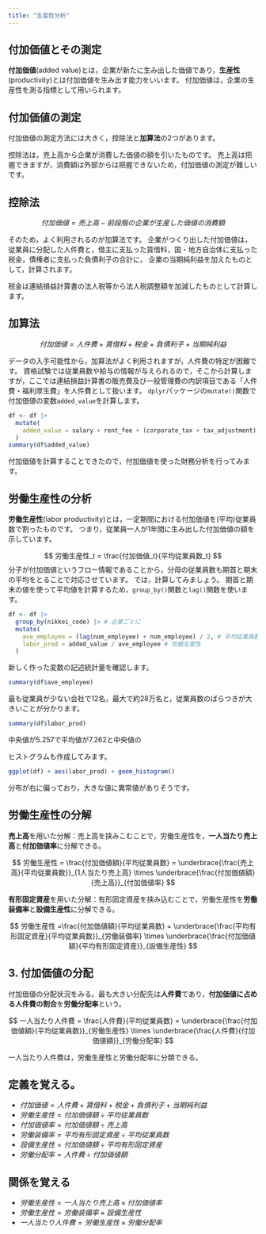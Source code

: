 ```yaml
---
title: "生産性分析"
---
```


## 付加価値とその測定

**付加価値**(added value)とは，企業が新たに生み出した価値であり，**生産性**(productivity)とは付加価値を生み出す能力をいいます。
付加価値は，企業の生産性を測る指標として用いられます。

## 付加価値の測定

付加価値の測定方法には大きく，控除法と**加算法**の2つがあります。

控除法は，売上高から企業が消費した価値の額を引いたものです。
売上高は把握できますが，消費額は外部からは把握できないため，付加価値の測定が難しいです。

:::{.callout-note}
## 控除法
$$
付加価値 = 売上高 - 前段階の企業が生産した価値の消費額
$$
:::

そのため，よく利用されるのが加算法です。
企業がつくり出した付加価値は，
従業員に分配した人件費と，借主に支払った賃借料，国・地方自治体に支払った税金，債権者に支払った負債利子の合計に，
企業の当期純利益を加えたものとして，計算されます。

:::{.margin-note}
税金は連結損益計算書の法人税等から法人税調整額を加減したものとして計算します。
:::

:::{.callout-important}
## 加算法
$$
付加価値 = 人件費 + 賃借料 + 税金 + 負債利子 + 当期純利益
$$
:::

データの入手可能性から，加算法がよく利用されますが，人件費の特定が困難です。
資格試験では従業員数や給与の情報が与えられるので，そこから計算しますが，ここでは連結損益計算書の販売費及び一般管理費の内訳項目である「人件費・福利厚生費」を人件費として扱います。
`dplyr`パッケージの`mutate()`関数で付加価値の変数`added_value`を計算します。

```r
df <- df |>
  mutate(
    added_value = salary + rent_fee + (corporate_tax + tax_adjustment) + interest_expense + net_income
  )
summary(df$added_value)
```

付加価値を計算することできたので，付加価値を使った財務分析を行ってみます。

## 労働生産性の分析

**労働生産性**(labor productivity)とは，一定期間における付加価値を(平均)従業員数で割ったものです。
つまり，従業員一人が1年間に生み出した付加価値の額を示しています。

$$
労働生産性_t = \frac{付加価値_t}{平均従業員数_t}
$$
分子が付加価値というフロー情報であることから，分母の従業員数も期首と期末の平均をとることで対応させています。
では，計算してみましょう。
期首と期末の値を使って平均値を計算するため，`group_by()`関数と`lag()`関数を使います。

```r
df <- df |>
  group_by(nikkei_code) |> # 企業ごとに
  mutate(
    ave_employee = (lag(num_employee) + num_employee) / 2, # 平均従業員数
    labor_prod = added_value / ave_employee # 労働生産性
  )
```

新しく作った変数の記述統計量を確認します。

```r
summary(df$ave_employee)
```
最も従業員が少ない会社で12名，最大で約28万名と，従業員数のばらつきが大きいことが分かります。

```r
summary(df$labor_prod)
```
中央値が$5.257$で平均値が$7.262$と中央値の

ヒストグラムも作成してみます。

```r
ggplot(df) + aes(labor_prod) + geom_histogram()
```

分布が右に偏っており，大きな値に異常値がありそうです。

## 労働生産性の分解

**売上高**を用いた分解：売上高を挟みこむことで，労働生産性を，**一人当たり売上高**と**付加価値率**に分解できる。

$$
労働生産性 = \frac{付加価値額}{平均従業員数} = \underbrace{\frac{売上高}{平均従業員数}}_{1人当たり売上高} \times \underbrace{\frac{付加価値額}{売上高}}_{付加価値率}
$$

**有形固定資産**を用いた分解：有形固定資産を挟み込むことで，労働生産性を**労働装備率**と**設備生産性**に分解できる。

$$
労働生産性 =\frac{付加価値額}{平均従業員数} = \underbrace{\frac{平均有形固定資産}{平均従業員数}}_{労働装備率} \times \underbrace{\frac{付加価値額}{平均有形固定資産}}_{設備生産性}
$$

## 3. 付加価値の分配

付加価値の分配状況をみる。最も大きい分配先は**人件費**であり，**付加価値に占める人件費の割合**を**労働分配率**という。

$$
一人当たり人件費 = \frac{人件費}{平均従業員数} = \underbrace{\frac{付加価値額}{平均従業員数}}_{労働生産性} \times \underbrace{\frac{人件費}{付加価値額}}_{労働分配率}
$$

一人当たり人件費は，労働生産性と労働分配率に分類できる。

## 定義を覚える。

- $付加価値 = 人件費 + 賃借料 + 税金 + 負債利子 + 当期純利益$
- $労働生産性 = 付加価値額 \div 平均従業員数$
- $付加価値率 = 付加価値額 \div 売上高$
- $労働装備率 = 平均有形固定資産 \div 平均従業員数$
- $設備生産性 = 付加価値額 \div 平均有形固定資産$
- $労働分配率 = 人件費 \div 付加価値額$

## 関係を覚える

- $労働生産性 = 一人当たり売上高 \times 付加価値率$
- $労働生産性 = 労働装備率 \times 設備生産性$
- $一人当たり人件費 =労働生産性 \times 労働分配率$

